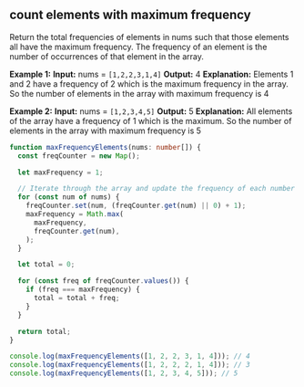 
## count elements with maximum frequency

Return the total frequencies of elements in nums such that those elements all
have the maximum frequency. The frequency of an element is the number of occurrences
of that element in the array.

**Example 1:**
**Input:** nums = `[1,2,2,3,1,4]`
**Output:** 4
**Explanation:** Elements 1 and 2 have a frequency of 2 which is the maximum frequency in the array.
So the number of elements in the array with maximum frequency is 4

**Example 2:**
**Input:** nums = `[1,2,3,4,5]`
**Output:** 5
**Explanation:** All elements of the array have a frequency of 1 which is the maximum.
So the number of elements in the array with maximum frequency is 5

```typescript
function maxFrequencyElements(nums: number[]) {
  const freqCounter = new Map();

  let maxFrequency = 1;

  // Iterate through the array and update the frequency of each number
  for (const num of nums) {
    freqCounter.set(num, (freqCounter.get(num) || 0) + 1);
    maxFrequency = Math.max(
      maxFrequency,
      freqCounter.get(num),
    );
  }

  let total = 0;

  for (const freq of freqCounter.values()) {
    if (freq === maxFrequency) {
      total = total + freq;
    }
  }

  return total;
}

console.log(maxFrequencyElements([1, 2, 2, 3, 1, 4])); // 4
console.log(maxFrequencyElements([1, 2, 2, 2, 1, 4])); // 3
console.log(maxFrequencyElements([1, 2, 3, 4, 5])); // 5
```
